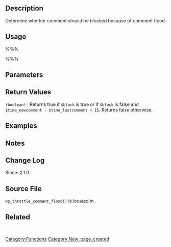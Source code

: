 {{Languages|
{{en|Function Reference/wp_throttle_comment_flood}}
{{it|Riferimento funzioni/wp_throttle_comment_flood}}
}}

== Description ==
Determine whether comment should be blocked because of comment flood. 

== Usage ==
%%%<?php wp_throttle_comment_flood( $block, $time_lastcomment, $time_newcomment ) ?>%%%

== Parameters ==
{{Parameter|$block|boolean|True if plugin is blocking comments.}}
{{Parameter|$time_lastcomment|integer|Timestamp for last comment.}}
{{Parameter|$time_newcomment|integer|Timestamp for new comment.}}

== Return Values ==
; <tt>(boolean)</tt> : Returns true if <tt>$block</tt> is true or if <tt>$block</tt> is false and <tt>$time_newcomment - $time_lastcomment &lt; 15</tt>. Returns false otherwise.

== Examples ==
<!-- Need creative examples. Feel free to link to external examples. -->

== Notes ==

== Change Log ==
Since: 2.1.0

== Source File ==

<tt>wp_throttle_comment_flood()</tt> is located in {{Trac|wp-includes/comment.php}}.

== Related ==
&nbsp;
<!--
    To Do:
    Need to find related functions.
    Need to create groups of functions and create templates to add them to a page quickly.
    Some functions may be related to many groups of functions.
-->

{{Tag Footer}}

[[Category:Functions]]
[[Category:New_page_created]]
